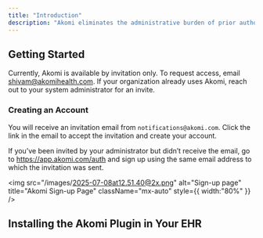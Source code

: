 ```yaml
---
title: "Introduction"
description: "Akomi eliminates the administrative burden of prior authorizations for healthcare providers.  What typically takes 10–20 minutes per patient can now be completed in under 5 seconds. Akomi uses advanced AI to extract clinical evidence from your EHR, validate it against payer guidelines, respond to authorization questions, and submit requests via portals or phone—entirely autonomously. The entire process is seamlessly initiated from within your existing EHR workflow."
---
```


## Getting Started

Currently, Akomi is available by invitation only. To request access, email [shivam@akomihealth.com](mailto:shivam@akomihealth.com). If your organization already uses Akomi, reach out to your system administrator for an invite.

### Creating an Account

You will receive an invitation email from `notifications@akomi.com`. Click the link in the email to accept the invitation and create your account.

If you’ve been invited by your administrator but didn’t receive the email, go to https://app.akomi.com/auth and sign up using the same email address to which the invitation was sent.

<img
  src="/images/2025-07-08at12.51.40@2x.png"
  alt="Sign-up page"
  title="Akomi Sign-up Page"
  className="mx-auto"
  style={{ width:"80%" }}
/>

## Installing the Akomi Plugin in Your EHR